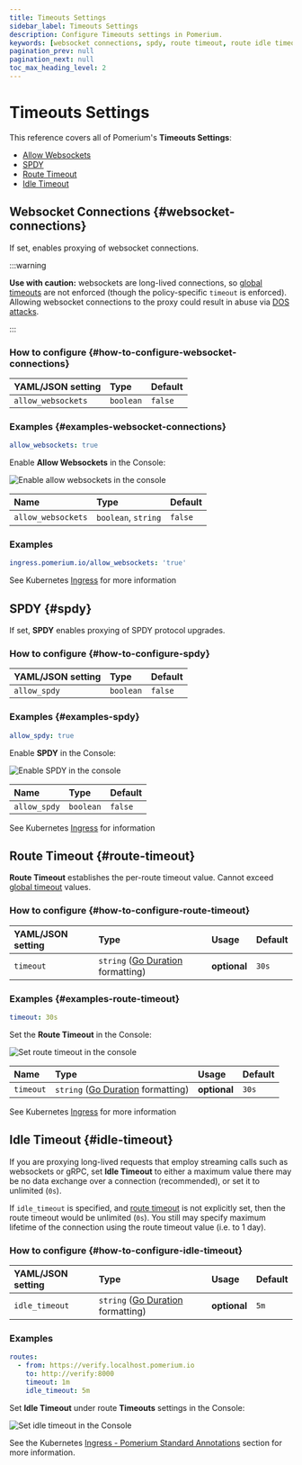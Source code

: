 ```yaml
---
title: Timeouts Settings
sidebar_label: Timeouts Settings
description: Configure Timeouts settings in Pomerium.
keywords: [websocket connections, spdy, route timeout, route idle timeout]
pagination_prev: null
pagination_next: null
toc_max_heading_level: 2
---
```



# Timeouts Settings

This reference covers all of Pomerium's **Timeouts Settings**:

- [Allow Websockets](#websocket-connections)
- [SPDY](#spdy)
- [Route Timeout](#route-timeout)
- [Idle Timeout](#idle-timeout)

## Websocket Connections {#websocket-connections}

If set, enables proxying of websocket connections.

:::warning

**Use with caution:** websockets are long-lived connections, so [global timeouts](/docs/reference/global-timeouts) are not enforced (though the policy-specific `timeout` is enforced). Allowing websocket connections to the proxy could result in abuse via [DOS attacks](https://www.cloudflare.com/learning/ddos/ddos-attack-tools/slowloris/).

:::

### How to configure {#how-to-configure-websocket-connections}

<Tabs>
<TabItem value="Core" label="Core">

| **YAML**/**JSON** setting | **Type**  | **Default** |
| :------------------------ | :-------- | :---------- |
| `allow_websockets`        | `boolean` | `false`     |

### Examples {#examples-websocket-connections}

```yaml
allow_websockets: true
```

</TabItem>
<TabItem value="Enterprise" label="Enterprise">

Enable **Allow Websockets** in the Console:

![Enable allow websockets in the console](../img/routes/timeouts/allow-websockets.png)

</TabItem>
<TabItem value="Kubernetes" label="Kubernetes">

| **Name**           | **Type** | **Default** |
| :----------------- | :------- | :---------- |
| `allow_websockets` | `boolean`, `string` | `false`     |

### Examples

```yaml
ingress.pomerium.io/allow_websockets: 'true'
```

See Kubernetes [Ingress](/docs/deploy/k8s/ingress#annotations) for more information

</TabItem>
</Tabs>

## SPDY {#spdy}

If set, **SPDY** enables proxying of SPDY protocol upgrades.

### How to configure {#how-to-configure-spdy}

<Tabs>
<TabItem value="Core" label="Core">

| **YAML**/**JSON** setting | **Type**  | **Default** |
| :------------------------ | :-------- | :---------- |
| `allow_spdy`              | `boolean` | `false`     |

### Examples {#examples-spdy}

```YAML
allow_spdy: true
```

</TabItem>
<TabItem value="Enterprise" label="Enterprise">

Enable **SPDY** in the Console:

![Enable SPDY in the console](../img/routes/timeouts/spdy.png)

</TabItem>
<TabItem value="Kubernetes" label="Kubernetes">

| **Name**     | **Type**  | **Default** |
| :----------- | :-------- | :---------- |
| `allow_spdy` | `boolean` | `false`     |

See Kubernetes [Ingress](/docs/deploy/k8s/ingress#annotations) for information

</TabItem>
</Tabs>

## Route Timeout {#route-timeout}

**Route Timeout** establishes the per-route timeout value. Cannot exceed [global timeout](/docs/reference/global-timeouts) values.

### How to configure {#how-to-configure-route-timeout}

<Tabs>
<TabItem value="Core" label="Core">

| **YAML**/**JSON** setting | **Type** | **Usage** | **Default** |
| :-- | :-- | :-- | :-- |
| `timeout` | `string` ([Go Duration](https://golang.org/pkg/time/#Duration.String) formatting) | **optional** | `30s` |

### Examples {#examples-route-timeout}

```yaml
timeout: 30s
```

</TabItem>
<TabItem value="Enterprise" label="Enterprise">

Set the **Route Timeout** in the Console:

![Set route timeout in the console](../img/routes/timeouts/idle-and-route-timeouts.png)

</TabItem>
<TabItem value="Kubernetes" label="Kubernetes">

| **Name** | **Type** | **Usage** | **Default** |
| :-- | :-- | :-- | :-- |
| `timeout` | `string` ([Go Duration](https://golang.org/pkg/time/#Duration.String) formatting) | **optional** | `30s` |

See Kubernetes [Ingress](/docs/deploy/k8s/ingress#annotations) for more information

</TabItem>
</Tabs>

## Idle Timeout {#idle-timeout}

If you are proxying long-lived requests that employ streaming calls such as websockets or gRPC, set **Idle Timeout** to either a maximum value there may be no data exchange over a connection (recommended), or set it to unlimited (`0s`).

If `idle_timeout` is specified, and [route timeout](/docs/reference/routes/timeouts#route-timeout) is not explicitly set, then the route timeout would be unlimited (`0s`). You still may specify maximum lifetime of the connection using the route timeout value (i.e. to 1 day).

### How to configure {#how-to-configure-idle-timeout}

<Tabs>
<TabItem value="Core" label="Core">

| **YAML**/**JSON** setting | **Type** | **Usage** | **Default** |
| :-- | :-- | :-- | :-- |
| `idle_timeout` | `string` ([Go Duration](https://golang.org/pkg/time/#Duration.String) formatting) | **optional** | `5m` |

### Examples

```yaml
routes:
  - from: https://verify.localhost.pomerium.io
    to: http://verify:8000
    timeout: 1m
    idle_timeout: 5m
```

</TabItem>
<TabItem value="Enterprise" label="Enterprise">

Set **Idle Timeout** under route **Timeouts** settings in the Console:

![Set idle timeout in the Console](../img/routes/timeouts/idle-and-route-timeouts.png)

</TabItem>
<TabItem value="Kubernetes" label="Kubernetes">

See the Kubernetes [Ingress - Pomerium Standard Annotations](/docs/deploy/k8s/ingress) section for more information.

</TabItem>
</Tabs>
